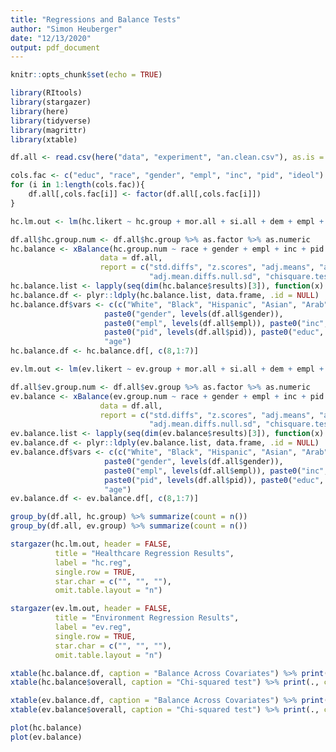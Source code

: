 ```yaml
---
title: "Regressions and Balance Tests"
author: "Simon Heuberger"
date: "12/13/2020"
output: pdf_document
---
```


```r
knitr::opts_chunk$set(echo = TRUE)

library(RItools)
library(stargazer)
library(here)
library(tidyverse)
library(magrittr)
library(xtable)
```



```r
df.all <- read.csv(here("data", "experiment", "an.clean.csv"), as.is = TRUE)

cols.fac <- c("educ", "race", "gender", "empl", "inc", "pid", "ideol")
for (i in 1:length(cols.fac)){
    df.all[,cols.fac[i]] <- factor(df.all[,cols.fac[i]])
}

hc.lm.out <- lm(hc.likert ~ hc.group + mor.all + si.all + dem + empl + inc, data = df.all)

df.all$hc.group.num <- df.all$hc.group %>% as.factor %>% as.numeric
hc.balance <- xBalance(hc.group.num ~ race + gender + empl + inc + pid + educ + age, 
                    data = df.all, 
                    report = c("std.diffs", "z.scores", "adj.means", "adj.mean.diffs", 
                               "adj.mean.diffs.null.sd", "chisquare.test", "p.values"))
hc.balance.list <- lapply(seq(dim(hc.balance$results)[3]), function(x) hc.balance$results[ , , x])
hc.balance.df <- plyr::ldply(hc.balance.list, data.frame, .id = NULL)
hc.balance.df$vars <- c(c("White", "Black", "Hispanic", "Asian", "Arab", "Indian", "Hawaiian", "Other"), 
                     paste0("gender", levels(df.all$gender)), 
                     paste0("empl", levels(df.all$empl)), paste0("inc", levels(df.all$inc)), 
                     paste0("pid", levels(df.all$pid)), paste0("educ", levels(df.all$educ)), 
                     "age")
hc.balance.df <- hc.balance.df[, c(8,1:7)]

```

```r

ev.lm.out <- lm(ev.likert ~ ev.group + mor.all + si.all + dem + empl + inc, data = df.all)

df.all$ev.group.num <- df.all$ev.group %>% as.factor %>% as.numeric
ev.balance <- xBalance(ev.group.num ~ race + gender + empl + inc + pid + educ + age, 
                    data = df.all, 
                    report = c("std.diffs", "z.scores", "adj.means", "adj.mean.diffs", 
                               "adj.mean.diffs.null.sd", "chisquare.test", "p.values"))
ev.balance.list <- lapply(seq(dim(ev.balance$results)[3]), function(x) ev.balance$results[ , , x])
ev.balance.df <- plyr::ldply(ev.balance.list, data.frame, .id = NULL)
ev.balance.df$vars <- c(c("White", "Black", "Hispanic", "Asian", "Arab", "Indian", "Hawaiian", "Other"), 
                     paste0("gender", levels(df.all$gender)), 
                     paste0("empl", levels(df.all$empl)), paste0("inc", levels(df.all$inc)), 
                     paste0("pid", levels(df.all$pid)), paste0("educ", levels(df.all$educ)), 
                     "age")
ev.balance.df <- ev.balance.df[, c(8,1:7)]

```


```r
group_by(df.all, hc.group) %>% summarize(count = n())
group_by(df.all, ev.group) %>% summarize(count = n())

```

\clearpage

```r

stargazer(hc.lm.out, header = FALSE,
          title = "Healthcare Regression Results",
          label = "hc.reg",
          single.row = TRUE,
          star.char = c("", "", ""),
          omit.table.layout = "n")

stargazer(ev.lm.out, header = FALSE,
          title = "Environment Regression Results",
          label = "ev.reg",
          single.row = TRUE,
          star.char = c("", "", ""),
          omit.table.layout = "n")

```

\clearpage

\begin{verbatim}
group.num ~ race + gender + empl + inc + pid + educ + age, data = df.first.omit, 
    report = c("std.diffs", "z.scores", "adj.means", "adj.mean.diffs", 
    "adj.mean.diffs.null.sd", "chisquare.test", "p.values")
\end{verbatim}                               
                              

```r
xtable(hc.balance.df, caption = "Balance Across Covariates") %>% print(., comment=FALSE, include.rownames=FALSE)
xtable(hc.balance$overall, caption = "Chi-squared test") %>% print(., comment = FALSE, include.rownames=FALSE)

xtable(ev.balance.df, caption = "Balance Across Covariates") %>% print(., comment=FALSE, include.rownames=FALSE)
xtable(ev.balance$overall, caption = "Chi-squared test") %>% print(., comment = FALSE, include.rownames=FALSE)
```

\clearpage


```r
plot(hc.balance)
plot(ev.balance)
```




